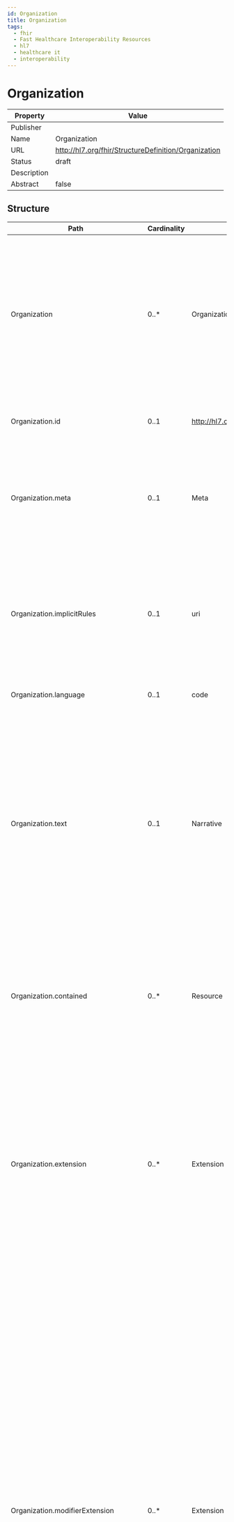 ```yaml
---
id: Organization
title: Organization
tags:
  - fhir
  - Fast Healthcare Interoperability Resources
  - hl7
  - healthcare it
  - interoperability
---
```



# Organization


<head>
  <meta name="keywords" content="fhir, hl7, interoperability, healthcare" />
  <script type="application/ld+json">
    {JSON.stringify({
      '@context': 'https://schema.org/',
      '@type': 'Organization',
      name: 'IGUHealth',
      url: 'https://iguhealth.app',
      logo: 'https://iguhealth.app/img/logo.svg',
    })}
  </script>
</head>


|Property|Value|
|---|---|
|Publisher||
|Name|Organization|
|URL|http://hl7.org/fhir/StructureDefinition/Organization|
|Status|draft|
|Description||
|Abstract|false|

   ## Structure

   | Path | Cardinality | Type | Description
  | ---- | ----------- | ---- | -------  
 | Organization | 0..* | Organization | A formally or informally recognized grouping of people or organizations formed for the purpose of achieving some form of collective action.  Includes companies, institutions, corporations, departments, community groups, healthcare practice groups, payer/insurer, etc. 
 | Organization.id | 0..1 | http://hl7.org/fhirpath/System.String | The logical id of the resource, as used in the URL for the resource. Once assigned, this value never changes. 
 | Organization.meta | 0..1 | Meta | The metadata about the resource. This is content that is maintained by the infrastructure. Changes to the content might not always be associated with version changes to the resource. 
 | Organization.implicitRules | 0..1 | uri | A reference to a set of rules that were followed when the resource was constructed, and which must be understood when processing the content. Often, this is a reference to an implementation guide that defines the special rules along with other profiles etc. 
 | Organization.language | 0..1 | code | The base language in which the resource is written. 
 | Organization.text | 0..1 | Narrative | A human-readable narrative that contains a summary of the resource and can be used to represent the content of the resource to a human. The narrative need not encode all the structured data, but is required to contain sufficient detail to make it "clinically safe" for a human to just read the narrative. Resource definitions may define what content should be represented in the narrative to ensure clinical safety. 
 | Organization.contained | 0..* | Resource | These resources do not have an independent existence apart from the resource that contains them - they cannot be identified independently, and nor can they have their own independent transaction scope. 
 | Organization.extension | 0..* | Extension | May be used to represent additional information that is not part of the basic definition of the resource. To make the use of extensions safe and manageable, there is a strict set of governance  applied to the definition and use of extensions. Though any implementer can define an extension, there is a set of requirements that SHALL be met as part of the definition of the extension. 
 | Organization.modifierExtension | 0..* | Extension | May be used to represent additional information that is not part of the basic definition of the resource and that modifies the understanding of the element that contains it and/or the understanding of the containing element's descendants. Usually modifier elements provide negation or qualification. To make the use of extensions safe and manageable, there is a strict set of governance applied to the definition and use of extensions. Though any implementer is allowed to define an extension, there is a set of requirements that SHALL be met as part of the definition of the extension. Applications processing a resource are required to check for modifier extensions.Modifier extensions SHALL NOT change the meaning of any elements on Resource or DomainResource (including cannot change the meaning of modifierExtension itself). 
 | Organization.identifier | 0..* | Identifier | Identifier for the organization that is used to identify the organization across multiple disparate systems. 
 | Organization.active | 0..1 | boolean | Whether the organization's record is still in active use. 
 | Organization.type | 0..* | CodeableConcept | The kind(s) of organization that this is. 
 | Organization.name | 0..1 | string | A name associated with the organization. 
 | Organization.alias | 0..* | string | A list of alternate names that the organization is known as, or was known as in the past. 
 | Organization.telecom | 0..* | ContactPoint | A contact detail for the organization. 
 | Organization.address | 0..* | Address | An address for the organization. 
 | Organization.partOf | 0..1 | Reference | The organization of which this organization forms a part. 
 | Organization.contact | 0..* | BackboneElement | Contact for the organization for a certain purpose. 
 | Organization.contact.id | 0..1 | http://hl7.org/fhirpath/System.String | Unique id for the element within a resource (for internal references). This may be any string value that does not contain spaces. 
 | Organization.contact.extension | 0..* | Extension | May be used to represent additional information that is not part of the basic definition of the element. To make the use of extensions safe and manageable, there is a strict set of governance  applied to the definition and use of extensions. Though any implementer can define an extension, there is a set of requirements that SHALL be met as part of the definition of the extension. 
 | Organization.contact.modifierExtension | 0..* | Extension | May be used to represent additional information that is not part of the basic definition of the element and that modifies the understanding of the element in which it is contained and/or the understanding of the containing element's descendants. Usually modifier elements provide negation or qualification. To make the use of extensions safe and manageable, there is a strict set of governance applied to the definition and use of extensions. Though any implementer can define an extension, there is a set of requirements that SHALL be met as part of the definition of the extension. Applications processing a resource are required to check for modifier extensions.Modifier extensions SHALL NOT change the meaning of any elements on Resource or DomainResource (including cannot change the meaning of modifierExtension itself). 
 | Organization.contact.purpose | 0..1 | CodeableConcept | Indicates a purpose for which the contact can be reached. 
 | Organization.contact.name | 0..1 | HumanName | A name associated with the contact. 
 | Organization.contact.telecom | 0..* | ContactPoint | A contact detail (e.g. a telephone number or an email address) by which the party may be contacted. 
 | Organization.contact.address | 0..1 | Address | Visiting or postal addresses for the contact. 
 | Organization.endpoint | 0..* | Reference | Technical endpoints providing access to services operated for the organization. 

 ## Search Parameters

   | Name | Type | Description  | Expression 
    | ---- | ---- | ------- | ------  
 | _text | string | Search on the narrative of the resource |   
 | _content | string | Search on the entire content of the resource |   
 | _id | token | Logical id of this artifact | Resource.id  
 | _lastUpdated | date | When the resource version last changed | Resource.meta.lastUpdated  
 | _profile | uri | Profiles this resource claims to conform to | Resource.meta.profile  
 | _query | token | A custom search profile that describes a specific defined query operation |   
 | _security | token | Security Labels applied to this resource | Resource.meta.security  
 | _source | uri | Identifies where the resource comes from | Resource.meta.source  
 | _tag | token | Tags applied to this resource | Resource.meta.tag  
 | active | token | Is the Organization record active | Organization.active  
 | address | string | A server defined search that may match any of the string fields in the Address, including line, city, district, state, country, postalCode, and/or text | Organization.address  
 | address-city | string | A city specified in an address | Organization.address.city  
 | address-country | string | A country specified in an address | Organization.address.country  
 | address-postalcode | string | A postal code specified in an address | Organization.address.postalCode  
 | address-state | string | A state specified in an address | Organization.address.state  
 | address-use | token | A use code specified in an address | Organization.address.use  
 | endpoint | reference | Technical endpoints providing access to services operated for the organization | Organization.endpoint  
 | identifier | token | Any identifier for the organization (not the accreditation issuer's identifier) | Organization.identifier  
 | name | string | A portion of the organization's name or alias | Organization.name / Organization.alias  
 | partof | reference | An organization of which this organization forms a part | Organization.partOf  
 | phonetic | string | A portion of the organization's name using some kind of phonetic matching algorithm | Organization.name  
 | type | token | A code for the type of organization | Organization.type  
 | _iguhealth-author | reference | The author of the resource | Resource.meta.extension.where(url='https://iguhealth.app/author').value  



